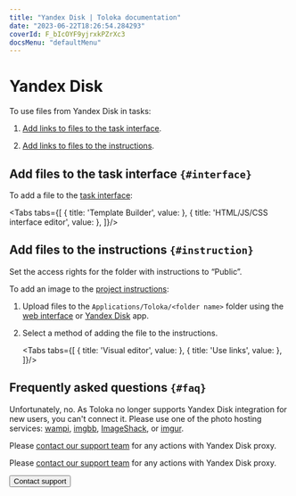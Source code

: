 ```yaml
---
title: "Yandex Disk | Toloka documentation"
date: "2023-06-22T18:26:54.284293"
coverId: F_bIcOYF9yjrxkPZrXc3
docsMenu: "defaultMenu"
---
```



# Yandex Disk

<YandexDiskWarning/>

To use files from Yandex Disk in tasks:

1. [Add links to files to the task interface](#interface).

1. [Add links to files to the instructions](#instruction).

## Add files to the task interface `{#interface}`

To add a file to the [task interface](/docs/guide/spec):

<Tabs tabs={[
  { title: 'Template Builder', value: <PrepareDataList1/> },
  { title: 'HTML/JS/CSS interface editor', value: <PrepareDataList2/> },
]}/>

## Add files to the instructions `{#instruction}`
<Note mode="warning" title="Warning">

Set the access rights for the folder with instructions to “Public”.

</Note>

To add an image to the [project instructions](/docs/guide/instruction):

1. Upload files to the `Applications/Toloka/<folder name>` folder using the [web interface](https://disk.yandex.com/client/disk) or [Yandex Disk](https://disk.yandex.com/promo/download) app.

1. Select a method of adding the file to the instructions.

    <Tabs tabs={[
      { title: 'Visual editor', value: <PrepareDataList3/> },
      { title: 'Use links', value: <PrepareDataList4/> },
    ]}/>

## Frequently asked questions `{#faq}`

<Cut title="I am a new client. Can I connect Yandex Disk?">

Unfortunately, no. As Toloka no longer supports Yandex Disk integration for new users, you can't connect it. Please use one of the photo hosting services: [wampi](https://wampi.ru/?lang=en), [imgbb](https://imgbb.com/), [ImageShack](https://imageshack.com/), or [imgur](https://imgur.com/).

</Cut>

<Cut title="I have a Yandex Disk integration, but want to manage the proxy. How can I do that?">

Please [contact our support team](/docs/guide/troubleshooting/support?form-topic1=other&form-source=guide-prepare-data) for any actions with Yandex Disk proxy.

</Cut>

<Cut title="I have a Yandex Disk integration, but want to disconnect it. How can I do that?">

Please [contact our support team](/docs/guide/troubleshooting/support?form-topic1=other&form-source=guide-prepare-data) for any actions with Yandex Disk proxy.

</Cut>

<Button view="defaultInverse" size="l" type="link" url="/docs/guide/troubleshooting/support?form-source=guide-prepare-data">Contact support</Button>